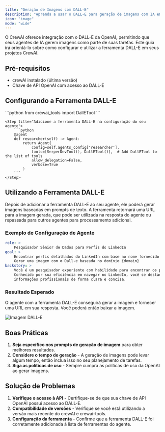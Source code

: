 ```yaml
---
title: "Geração de Imagens com DALL-E"
description: "Aprenda a usar o DALL-E para geração de imagens com IA em seus projetos CrewAI"
icon: "image"
mode: "wide"
---
```


O CrewAI oferece integração com o DALL-E da OpenAI, permitindo que seus agentes de IA gerem imagens como parte de suas tarefas. Este guia irá orientá-lo sobre como configurar e utilizar a ferramenta DALL-E em seus projetos CrewAI.

## Pré-requisitos

- crewAI instalado (última versão)
- Chave de API OpenAI com acesso ao DALL-E

## Configurando a Ferramenta DALL-E

<Steps>
    <Step title="Importe a ferramenta DALL-E">
        ```python
        from crewai_tools import DallETool
        ```
    </Step>

    <Step title="Adicione a ferramenta DALL-E na configuração do seu agente">
        ```python
        @agent
        def researcher(self) -> Agent:
            return Agent(
                config=self.agents_config['researcher'],
                tools=[SerperDevTool(), DallETool()],  # Add DallETool to the list of tools
                allow_delegation=False,
                verbose=True
            )
        ```
    </Step>
</Steps>

## Utilizando a Ferramenta DALL-E

Depois de adicionar a ferramenta DALL-E ao seu agente, ele poderá gerar imagens baseadas em prompts de texto. A ferramenta retornará uma URL para a imagem gerada, que pode ser utilizada na resposta do agente ou repassada para outros agentes para processamento adicional.

### Exemplo de Configuração de Agente

```yaml
role: >
    Pesquisador Sênior de Dados para Perfis do LinkedIn
goal: >
    Encontrar perfis detalhados do LinkedIn com base no nome fornecido {name} e domínio {domain}
    Gerar uma imagem com o Dall-e baseada no domínio {domain}
backstory: >
    Você é um pesquisador experiente com habilidade para encontrar os perfis do LinkedIn mais relevantes.
    Conhecido por sua eficiência em navegar no LinkedIn, você se destaca em reunir e apresentar
    informações profissionais de forma clara e concisa.
```

### Resultado Esperado

O agente com a ferramenta DALL-E conseguirá gerar a imagem e fornecer uma URL em sua resposta. Você poderá então baixar a imagem.

<Frame>
    <img src="/images/enterprise/dall-e-image.png" alt="Imagem DALL-E" />
</Frame>

## Boas Práticas

1. **Seja específico nos prompts de geração de imagem** para obter melhores resultados.
2. **Considere o tempo de geração** - A geração de imagens pode levar algum tempo, então inclua isso no seu planejamento de tarefas.
3. **Siga as políticas de uso** - Sempre cumpra as políticas de uso da OpenAI ao gerar imagens.

## Solução de Problemas

1. **Verifique o acesso à API** - Certifique-se de que sua chave de API OpenAI possui acesso ao DALL-E.
2. **Compatibilidade de versões** - Verifique se você está utilizando a versão mais recente do crewAI e crewai-tools.
3. **Configuração da ferramenta** - Confirme que a ferramenta DALL-E foi corretamente adicionada à lista de ferramentas do agente.